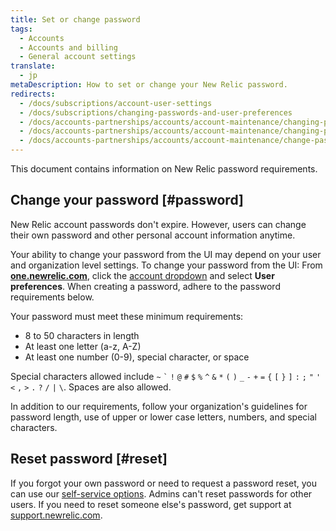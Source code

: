 ```yaml
---
title: Set or change password
tags:
  - Accounts
  - Accounts and billing
  - General account settings
translate:
  - jp
metaDescription: How to set or change your New Relic password.
redirects:
  - /docs/subscriptions/account-user-settings
  - /docs/subscriptions/changing-passwords-and-user-preferences
  - /docs/accounts-partnerships/accounts/account-maintenance/changing-passwords-and-user-preferences
  - /docs/accounts-partnerships/accounts/account-maintenance/changing-passwords-user-preferences
  - /docs/accounts-partnerships/accounts/account-maintenance/change-passwords-user-preferences
---
```


This document contains information on New Relic password requirements.

## Change your password [#password]

New Relic account passwords don't expire. However, users can change their own password and other personal account information anytime.

Your ability to change your password from the UI may depend on your user and organization level settings. To change your password from the UI: From **[one.newrelic.com](https://one.newrelic.com)**, click the [account dropdown](/docs/accounts-partnerships/education/getting-started-new-relic/glossary#account-dropdown) and select **User preferences**. When creating a password, adhere to the password requirements below.

Your password must meet these minimum requirements:

* 8 to 50 characters in length
* At least one letter (a-z, A-Z)
* At least one number (0-9), special character, or space

Special characters allowed include `~` `` ` `` `!` `@` `#` `$` `%` `^` `&` `*` `(` `)` `_` `-` `+` `=` `{` `[` `}` `]` `:` `;` `"` `'` `<` `,` `>` `.` `?` `/` `|` `\`. Spaces are also allowed.

<Callout variant="important">
  In addition to our requirements, follow your organization's guidelines for password length, use of upper or lower case letters, numbers, and special characters.
</Callout>

## Reset password [#reset]

If you forgot your own password or need to request a password reset, you can use our [self-service options](/docs/accounts-partnerships/accounts/account-setup/troubleshoot-password-email-address-login-problems#forgot-password). Admins can't reset passwords for other users. If you need to reset someone else's password, get support at [support.newrelic.com](https://support.newrelic.com).
